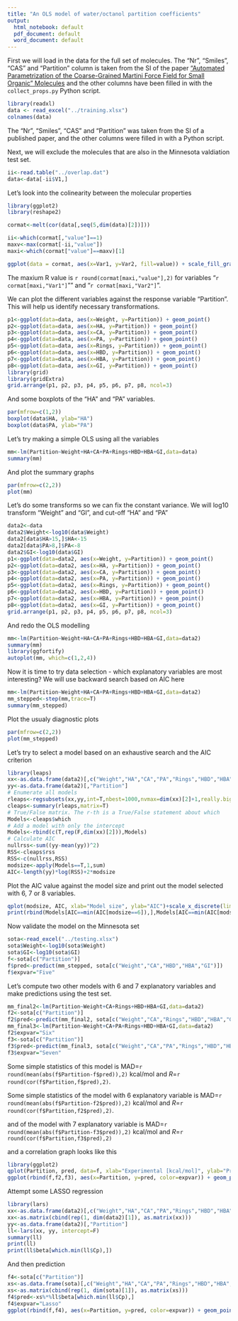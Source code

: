 ```yaml
---
title: "An OLS model of water/octanol partition coefficients"
output:
  html_notebook: default
  pdf_document: default
  word_document: default
---
```


First we will load in the data for the full set of molecules. The "Nr", "Smiles", "CAS" and "Partition" column is taken from the SI of the paper ["Automated Parametrization of the Coarse-Grained Martini Force Field for Small Organic" Molecules](http://pubs.acs.org/doi/suppl/10.1021/acs.jctc.5b00056) and the other columns have been filled in with the `collect_props.py` Python script.

```r
library(readxl)
data <- read_excel("../training.xlsx")
colnames(data)
```

The "Nr", "Smiles", "CAS" and "Partition" was taken from the SI of a published paper, and the other columns were filled in with a Python script.

Next, we will exclude the molecules that are also in the Minnesota valdiation test set.

```r
ii<-read.table("../overlap.dat")
data<-data[-ii$V1,]
```

Let's look into the colinearity between the molecular properties

```r
library(ggplot2)
library(reshape2)

cormat<-melt(cor(data[,seq(5,dim(data)[2])]))

ii<-which(cormat[,"value"]==1)
maxv<-max(cormat[-ii,"value"])
maxi<-which(cormat["value"]==maxv)[1]

ggplot(data = cormat, aes(x=Var1, y=Var2, fill=value)) + scale_fill_gradient2(low="green", high="red", mid="white", midpoint=0, limit=c(-1,1), space="Lab", name="Pearson\nCorrelation") + xlab("") + ylab("")+ geom_tile() + theme_minimal() +  theme(axis.text.x=element_text(angle=45, vjust=1, size=10, hjust=1), axis.text.y = element_text(size=10))


```

The maxium R value is `r round(cormat[maxi,"value"],2)` for variables "`r cormat[maxi,"Var1"]`"" and "`r cormat[maxi,"Var2"]`".

We can plot the different variables against the response variable "Partition". This will help us identify necessary transformations.

```r
p1<-ggplot(data=data, aes(x=Weight, y=Partition)) + geom_point() 
p2<-ggplot(data=data, aes(x=HA, y=Partition)) + geom_point()
p3<-ggplot(data=data, aes(x=CA, y=Partition)) + geom_point() 
p4<-ggplot(data=data, aes(x=PA, y=Partition)) + geom_point() 
p5<-ggplot(data=data, aes(x=Rings, y=Partition)) + geom_point()
p6<-ggplot(data=data, aes(x=HBD, y=Partition)) + geom_point() 
p7<-ggplot(data=data, aes(x=HBA, y=Partition)) + geom_point() 
p8<-ggplot(data=data, aes(x=GI, y=Partition)) + geom_point() 
library(grid)
library(gridExtra)
grid.arrange(p1, p2, p3, p4, p5, p6, p7, p8, ncol=3)
```

And some boxplots of the "HA" and "PA" variables.

```r
par(mfrow=c(1,2))
boxplot(data$HA, ylab="HA")
boxplot(data$PA, ylab="PA")
```


Let's try making a simple OLS using all the variables

```r
mm<-lm(Partition~Weight+HA+CA+PA+Rings+HBD+HBA+GI,data=data)
summary(mm)
```

And plot the summary graphs

```r
par(mfrow=c(2,2))
plot(mm)
```


Let's do some transforms so we can fix the constant variance. We will log10 transform "Weight" and "GI", and cut-off "HA" and "PA"

```r
data2<-data
data2$Weight<-log10(data$Weight)
data2[data$HA>15,]$HA<-15
data2[data$PA>8,]$PA<-8
data2$GI<-log10(data$GI)
p1<-ggplot(data=data2, aes(x=Weight, y=Partition)) + geom_point() 
p2<-ggplot(data=data2, aes(x=HA, y=Partition)) + geom_point()
p3<-ggplot(data=data2, aes(x=CA, y=Partition)) + geom_point() 
p4<-ggplot(data=data2, aes(x=PA, y=Partition)) + geom_point() 
p5<-ggplot(data=data2, aes(x=Rings, y=Partition)) + geom_point()
p6<-ggplot(data=data2, aes(x=HBD, y=Partition)) + geom_point() 
p7<-ggplot(data=data2, aes(x=HBA, y=Partition)) + geom_point() 
p8<-ggplot(data=data2, aes(x=GI, y=Partition)) + geom_point() 
grid.arrange(p1, p2, p3, p4, p5, p6, p7, p8, ncol=3)
```

And redo the OLS modelling

```r
mm<-lm(Partition~Weight+HA+CA+PA+Rings+HBD+HBA+GI,data=data2)
summary(mm)
library(ggfortify)
autoplot(mm, which=c(1,2,4))
```

Now it is time to try data selection - which explanatory variables are most interesting? We will use backward search based on AIC here

```r
mm<-lm(Partition~Weight+HA+CA+PA+Rings+HBD+HBA+GI,data=data2)
mm_stepped<-step(mm,trace=T)
summary(mm_stepped)
```

Plot the usualy diagnostic plots

```r
par(mfrow=c(2,2))
plot(mm_stepped)
```

Let's try to select a model based on an exhaustive search and the AIC criterion

```r
library(leaps)
xx<-as.data.frame(data2)[,c("Weight","HA","CA","PA","Rings","HBD","HBA","GI")]
yy<-as.data.frame(data2)[,"Partition"]
# Enumerate all models
rleaps<-regsubsets(xx,yy,int=T,nbest=1000,nvmax=dim(xx)[2]+1,really.big=T,method=c("ex")) 
cleaps<-summary(rleaps,matrix=T) 
# True/False matrix. The r-th is a True/False statement about which
Models<-cleaps$which
# Add a model with only the intercept
Models<-rbind(c(T,rep(F,dim(xx)[2])),Models) 
# Calculate AIC
nullrss<-sum((yy-mean(yy))^2)
RSS<-cleaps$rss
RSS<-c(nullrss,RSS)
modsize<-apply(Models==T,1,sum)
AIC<-length(yy)*log(RSS)+2*modsize
```

Plot the AIC value against the model size and print out the model selected with 6, 7 or 8 variables.

```r
qplot(modsize, AIC, xlab="Model size", ylab="AIC")+scale_x_discrete(limits=c("1","2","3","4","5","6","7","8","9","10"))
print(rbind(Models[AIC==min(AIC[modsize==6]),],Models[AIC==min(AIC[modsize==7]),],Models[AIC==min(AIC[modsize==8]),]))
```


Now validate the model on the Minnesota set

```r
sota<-read_excel("../testing.xlsx")
sota$Weight<-log10(sota$Weight)
sota$GI<-log10(sota$GI)
f<-sota[c("Partition")]
f$pred<-predict(mm_stepped, sota[c("Weight","CA","HBD","HBA","GI")])
f$expvar="Five"
```

Let's compute two other models with 6 and 7 explanatory variables and make predictions using the test set.

```r
mm_final2<-lm(Partition~Weight+CA+Rings+HBD+HBA+GI,data=data2)
f2<-sota[c("Partition")]
f2$pred<-predict(mm_final2, sota[c("Weight","CA","Rings","HBD","HBA","GI")])
mm_final3<-lm(Partition~Weight+CA+PA+Rings+HBD+HBA+GI,data=data2)
f2$expvar="Six"
f3<-sota[c("Partition")]
f3$pred<-predict(mm_final3, sota[c("Weight","CA","PA","Rings","HBD","HBA","GI")])
f3$expvar="Seven"
```


Some simple statistics of this model is MAD=`r round(mean(abs(f$Partition-f$pred)),2)` kcal/mol and $R$=`r round(cor(f$Partition,f$pred),2)`.

Some simple statistics of the model with 6 explanatory variable is MAD=`r round(mean(abs(f$Partition-f2$pred)),2)` kcal/mol and $R$=`r round(cor(f$Partition,f2$pred),2)`.

and of the model with 7 explanatory variable is MAD=`r round(mean(abs(f$Partition-f3$pred)),2)` kcal/mol and $R$=`r round(cor(f$Partition,f3$pred),2)`


and a correlation graph looks like this 

```r
library(ggplot2)
qplot(Partition, pred, data=f, xlab="Experimental [kcal/mol]", ylab="Predicted [kcal/mol]", xlim=c(-5,8), ylim=c(-5,8)) + theme(aspect.ratio=1)
ggplot(rbind(f,f2,f3), aes(x=Partition, y=pred, color=expvar)) + geom_point() + xlab("Experimental [kcal/mol]") + ylab("Predicted [kcal/mol]") + xlim(-4,11) + ylim(-4,11) + theme(aspect.ratio=1)
```

Attempt some LASSO regression

```r
library(lars)
xx<-as.data.frame(data2)[,c("Weight","HA","CA","PA","Rings","HBD","HBA","GI")]
xx<-as.matrix(cbind(rep(1, dim(data2)[1]), as.matrix(xx)))
yy<-as.data.frame(data2)[,"Partition"]
ll<-lars(xx, yy, intercept=F)
summary(ll)
print(ll)
print(ll$beta[which.min(ll$Cp),])
```

And then prediction

```r
f4<-sota[c("Partition")]
xs<-as.data.frame(sota)[,c("Weight","HA","CA","PA","Rings","HBD","HBA","GI")]
xs<-as.matrix(cbind(rep(1, dim(sota)[1]), as.matrix(xs)))
f4$pred<-xs%*%ll$beta[which.min(ll$Cp),]
f4$expvar="Lasso"
ggplot(rbind(f,f4), aes(x=Partition, y=pred, color=expvar)) + geom_point() + xlab("Experimental [kcal/mol]") + ylab("Predicted [kcal/mol]") + xlim(-4,11) + ylim(-4,11) + theme(aspect.ratio=1)
```

